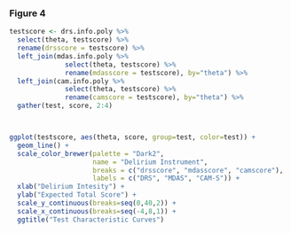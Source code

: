 

### Figure 4

```{r}

testscore <- drs.info.poly %>%
  select(theta, testscore) %>%
  rename(drsscore = testscore) %>%
  left_join(mdas.info.poly %>% 
              select(theta, testscore) %>%
              rename(mdasscore = testscore), by="theta") %>%
  left_join(cam.info.poly %>%
              select(theta, testscore) %>%
              rename(camscore = testscore), by="theta") %>%
  gather(test, score, 2:4)



ggplot(testscore, aes(theta, score, group=test, color=test)) +
  geom_line() +
  scale_color_brewer(palette = "Dark2", 
                     name = "Delirium Instrument",
                     breaks = c("drsscore", "mdasscore", "camscore"),
                     labels = c("DRS", "MDAS", "CAM-S")) + 
  xlab("Delirium Intesity") +
  ylab("Expected Total Score") +
  scale_y_continuous(breaks=seq(0,40,2)) +
  scale_x_continuous(breaks=seq(-4,8,1)) +
  ggtitle("Test Characteristic Curves")  

```